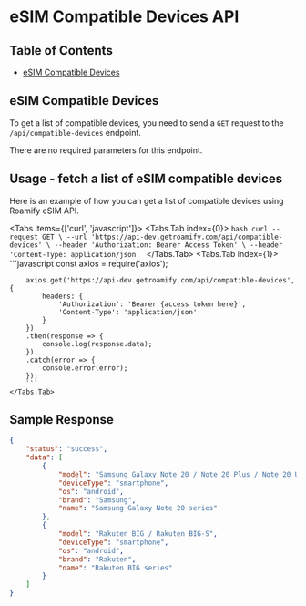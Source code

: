 
# eSIM Compatible Devices API

## Table of Contents
- [eSIM Compatible Devices](#eSIM-Compatible-Devices)

## eSIM Compatible Devices
To get a list of compatible devices, you need to send a `GET` request to the `/api/compatible-devices` endpoint.

There are no required parameters for this endpoint.

## Usage - fetch a list of eSIM compatible devices
Here is an example of how you can get a list of compatible devices using Roamify eSIM API.

<Tabs items={['curl', 'javascript']}>
    <Tabs.Tab index={0}>
        ```bash
        curl --request GET \
        --url 'https://api-dev.getroamify.com/api/compatible-devices' \
        --header 'Authorization: Bearer Access Token' \
        --header 'Content-Type: application/json'
        ```
    </Tabs.Tab>
    <Tabs.Tab index={1}>
        ```javascript
        const axios = require('axios');

        axios.get('https://api-dev.getroamify.com/api/compatible-devices', {
            headers: {
                'Authorization': 'Bearer {access token here}',
                'Content-Type': 'application/json'
            }
        })
        .then(response => {
            console.log(response.data);
        })
        .catch(error => {
            console.error(error);
        });
        ```
    </Tabs.Tab>
</Tabs>

## Sample Response
```json
{
	"status": "success",
	"data": [
		{
			"model": "Samsung Galaxy Note 20 / Note 20 Plus / Note 20 Ultra",
			"deviceType": "smartphone",
			"os": "android",
			"brand": "Samsung",
			"name": "Samsung Galaxy Note 20 series"
		},
		{
			"model": "Rakuten BIG / Rakuten BIG-S",
			"deviceType": "smartphone",
			"os": "android",
			"brand": "Rakuten",
			"name": "Rakuten BIG series"
		}
    ]
}
```